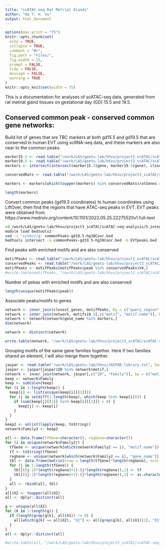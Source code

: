```yaml
---
title: "scATAC-seq Rat Metrial Glands"
author: "Ha T. H. Vu"
output: html_document
---
```

  
```r
options(max.print = "75")
knitr::opts_chunk$set(
  echo = TRUE,
  collapse = TRUE,
  comment = "#>",
  fig.path = "Files/",
  fig.width = 15,
  prompt = FALSE,
  tidy = FALSE,
  message = FALSE,
  warning = TRUE
)
knitr::opts_knit$set(width = 75)
```

This is a documentation for analyses of scATAC-seq data, generated from rat metrial gland tissues on gestational day (GD) 15.5 and 19.5. <br>
  
## Conserved common peak - conserved common gene networks:
Build list of genes that are TBC markers at both gd15.5 and gd19.5 that are conserved in human EVT using scRNA-seq data, and these markers are also near to the common peaks.
```r
marker15.5 <- read.table("/work/LAS/geetu-lab/hhvu/project3_scATAC/scATAC-seq-analysis/4_RNAintegration/scRNA-seqFiles/gd15.5-wilcoxin-cluster23.txt", header = T, sep = "\t")
marker19.5 <- read.table("/work/LAS/geetu-lab/hhvu/project3_scATAC/scATAC-seq-analysis/4_RNAintegration/scRNA-seqFiles/gd19.5-wilcoxin-cluster6.txt", header = T, sep = "\t")
markers <- intersect(intersect(marker15.5$gene, marker19.5$gene), closest_genes$gene_name)

conservedRats <- read.table("/work/LAS/geetu-lab/hhvu/project3_scATAC/scATAC-seq-analysis/5_integrating2timepoints/annotation_scRNAseq/commonPeaks/conservedRat.txt", header = T, sep = "\t")

markers <- markers[which(toupper(markers) %in% conservedRats$ratGenes == T)]

length(markers)
```

Convert common peaks (gd19.5 coordinates) to human coordinates using LiftOver, then find the regions that have ATAC-seq peaks in EVT. EVT peaks were obtained from https://www.medrxiv.org/content/10.1101/2022.05.25.22275520v1.full-text
```Bash
cd /work/LAS/geetu-lab/hhvu/project3_scATAC/scATAC-seq-analysis/5_integrating2timepoints/annotation_scRNAseq/commonPeaks
module load bedtools2
sed -i 's/chr//g' commonPeaks-gd19.5-hg38Coor.bed
bedtools intersect -a commonPeaks-gd19.5-hg38Coor.bed -b EVTpeaks.bed -wa | sort -u > commonPeaks-gd19.5-hg38Coor-inEVT.bed
```

Find peaks with enriched motifs and are also conserved
```r
motifPeaks <- read.table("/work/LAS/geetu-lab/hhvu/project3_scATAC/scATAC-seq-analysis/5_integrating2timepoints/annotation_scRNAseq/commonPeaks/commonPeaksGD19.5withFinalMotifs.txt", header = T)
conservedPeaks <- read.table("/work/LAS/geetu-lab/hhvu/project3_scATAC/scATAC-seq-analysis/5_integrating2timepoints/annotation_scRNAseq/commonPeaks/commonPeaks-gd19.5-hg38Coor-inEVT.bed", header = F)
motifPeaks <- motifPeaks[motifPeaks$peak %in% conservedPeaks$V4,]
#write.table(motifPeaks, "/work/LAS/geetu-lab/hhvu/project3_scATAC/scATAC-seq-analysis/5_integrating2timepoints/annotation_scRNAseq/commonPeaks/conservedCommonPeaksGD19.5withFinalMotifs.txt", sep = "\t", row.names = F, quote = F)
```

Number of pekas with enriched motifs and are also conserved
```r
length(unique(motifPeaks$peak))
```

Associate peaks/motifs to genes
```r
network <- inner_join(closest_genes, motifPeaks, by = c("query_region" = "peak"))
network <- inner_join(network, motifs19.5[,c("motif", "motif.name")], by = c("motif" = "motif"))
network <- network[network$gene_name %in% markers,]
dim(network)

network <- distinct(network)

write.table(network, "/work/LAS/geetu-lab/hhvu/project3_scATAC/scATAC-seq-analysis/5_integrating2timepoints/annotation_scRNAseq/commonPeaks/conservedCommonPeaksGenes-gd19.5-motifLoc.txt", sep = "\t", row.names = F, quote = F)
```

Grouping motifs of the same gene families together. Here if two families shared an element, I will also merge them together.
```r
jaspar <- read.table("/work/LAS/geetu-lab/hhvu/JASPAR-library.txt", header = T, sep = "\t")
jaspar <- jaspar[jaspar$ID %in% network$motif,]
network <- inner_join(network, jaspar[,c("ID", "Family")], by = c("motif" = "ID"))
keep <- network$Family
keep <- subColon(keep)
for (i in 1:length(keep)) {
  keep[i] <- list(unique(keep[i][[1]]))
  for (j in setdiff(1:length(keep), which(keep %in% keep[i]))) {
    if (sum(keep[j][[1]] %in% keep[i][[1]]) > 0) {
      keep[j] <- keep[i]
    }
  }
}
keep2 <- unlist(lapply(keep, toString))
network$Family2 <- keep2

all <- data.frame(tfGene=character(), regGene=character())
for (i in unique(network$Family2)) {
  tfGene <- unique(network[which(network$Family2 == i), "motif.name"])
  tf <- toString(tfGene)
  regGene <- unique(network[which(network$Family2 == i), "gene_name"])
  tbl <- data.frame(matrix(nrow = length(tfGene)*length(regGene), ncol = 2))
  for (j in 1:length(tfGene)) {
    tbl[((j-1)*length(regGene)+1):(j*length(regGene)),1] <- tf
    tbl[((j-1)*length(regGene)+1):(j*length(regGene)),2] <- as.character(regGene)
  }
  all <- rbind(all, tbl)
}
all$X2 <- toupper(all$X2)
all <- dplyr::distinct(all)

g <- unique(all$X2)
for (k in 1:length(g)) {
  if (length(grep(g[k], all$X1)) != 0) {
    all[which(g[k] == all$X2), "X2"] <- all[grep(g[k], all$X1)[1], "X1"]
  }
}
all <- dplyr::distinct(all)

#write.table(all, "/work/LAS/geetu-lab/hhvu/project3_scATAC/scATAC-seq-analysis/5_integrating2timepoints/annotation_scRNAseq/commonPeaks/conservedCommonPeaksGenes-gd19.5.txt", sep = "\t", row.names = F, quote = F)
```
